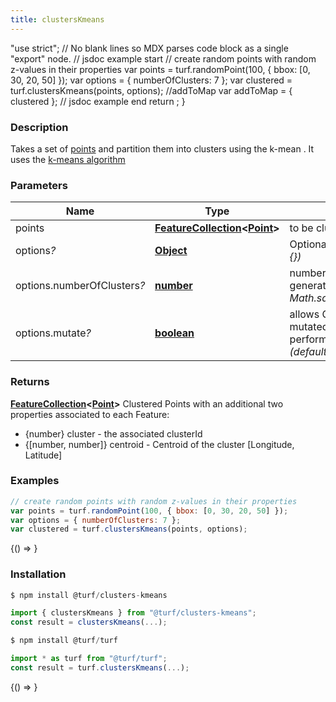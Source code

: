 ```yaml
---
title: clustersKmeans
---
```



  "use strict";
  // No blank lines so MDX parses code block as a single "export" node.
  // jsdoc example start
  // create random points with random z-values in their properties
  var points = turf.randomPoint(100, { bbox: [0, 30, 20, 50] });
  var options = { numberOfClusters: 7 };
  var clustered = turf.clustersKmeans(points, options);
  //addToMap
  var addToMap = { clustered };
  // jsdoc example end
  return <ExampleMap addToMap={addToMap} />;
}

### Description

Takes a set of [points](https://tools.ietf.org/html/rfc7946#section-3.1.2) and partition them into clusters using the k-mean .
It uses the [k-means algorithm](https://en.wikipedia.org/wiki/K-means_clustering)

### Parameters

| Name                             | Type                                                                                                                                       | Description                                                                                     |
| -------------------------------- | ------------------------------------------------------------------------------------------------------------------------------------------ | ----------------------------------------------------------------------------------------------- |
| points                           | **[FeatureCollection](https://tools.ietf.org/html/rfc7946#section-3.3)&lt;[Point](https://tools.ietf.org/html/rfc7946#section-3.1.2)&gt;** | to be clustered                                                                                 |
| options<i>?</i>                  | **[Object](https://developer.mozilla.org/docs/Web/JavaScript/Reference/Global_Objects/Object)**                                            | Optional parameters _(default &#123;&#125;)_                                                    |
| options.numberOfClusters<i>?</i> | **[number](https://developer.mozilla.org/docs/Web/JavaScript/Reference/Global_Objects/Number)**                                            | numberOfClusters that will be generated _(default Math.sqrt(numberOfPoints/2))_                 |
| options.mutate<i>?</i>           | **[boolean](https://developer.mozilla.org/docs/Web/JavaScript/Reference/Global_Objects/Boolean)**                                          | allows GeoJSON input to be mutated (significant performance increase if true) _(default false)_ |

### Returns

**[FeatureCollection](https://tools.ietf.org/html/rfc7946#section-3.3)&lt;[Point](https://tools.ietf.org/html/rfc7946#section-3.1.2)&gt;** Clustered Points with an additional two properties associated to each Feature:

- &#123;number&#125; cluster - the associated clusterId
- &#123;[number, number]&#125; centroid - Centroid of the cluster [Longitude, Latitude]

### Examples

```javascript
// create random points with random z-values in their properties
var points = turf.randomPoint(100, { bbox: [0, 30, 20, 50] });
var options = { numberOfClusters: 7 };
var clustered = turf.clustersKmeans(points, options);
```

<BrowserOnly>{() => <Map0 />}</BrowserOnly>

### Installation

```javascript
$ npm install @turf/clusters-kmeans

import { clustersKmeans } from "@turf/clusters-kmeans";
const result = clustersKmeans(...);
```

```javascript
$ npm install @turf/turf

import * as turf from "@turf/turf";
const result = turf.clustersKmeans(...);
```

<!-- Expose turf as global var for experimenting in the browser console -->

<BrowserOnly>{() => <WindowTurfGlobal turf={turf} />}</BrowserOnly>
